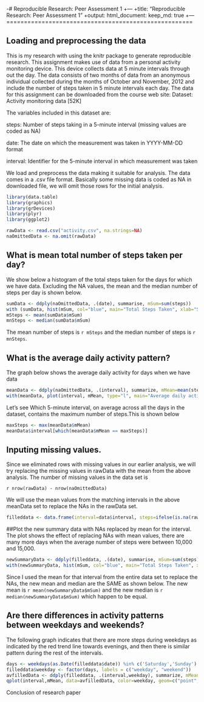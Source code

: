 -# Reproducible Research: Peer Assessment 1
+---
+title: "Reproducible Research: Peer Assessment 1"
+output:  html_document:
   keep_md: true
+---
=====================================================


## Loading and preprocessing the data 
This is my research with using the knitr package to generate reproducible research. This assignment makes use of data from a personal activity monitoring device. This device collects data at 5 minute intervals through out the day. The data consists of two months of data from an anonymous individual collected during the months of October and November, 2012 and include the number of steps taken in 5 minute intervals each day.
The data for this assignment can be downloaded from the course web site: Dataset: Activity monitoring data [52K]

The variables included in this dataset are:

steps: Number of steps taking in a 5-minute interval (missing values are coded as NA)

date: The date on which the measurement was taken in YYYY-MM-DD format

interval: Identifier for the 5-minute interval in which measurement was taken

We load and preprocess the data making it suitable for analysis. The data comes in a .csv file format. Basically some missing data is coded as NA in downloaded file, we will omit those rows for the initial analysis.


```r
library(data.table)
library(graphics)
library(grDevices)
library(plyr)
library(ggplot2)

rawData <- read.csv("activity.csv", na.strings=NA)
naOmittedData <- na.omit(rawData)
```


## What is mean total number of steps taken per day?

We show below a histogram of the total steps taken for the days for which we have data. 
Excluding the NA values, the mean and the median number of steps per day is shown below.

```r
sumData <- ddply(naOmittedData, .(date), summarise, mSum=sum(steps))
with (sumData, hist(mSum, col="blue", main="Total Steps Taken", xlab="Steps"))
mSteps <- mean(sumData$mSum)
mnSteps <- median(sumData$mSum)

```

The mean number of steps is `r mSteps` and the median number of steps is `r mnSteps`.

## What is the average daily activity pattern? 

The graph below shows the average daily activity for days when we have data

```r
meanData <- ddply(naOmittedData, .(interval), summarize, mMean=mean(steps))
with(meanData, plot(interval, mMean, type="l", main="Average daily activity"))
```


Let's see Which 5-minute interval, on average across all the days in the dataset, contains the maximum number of steps.This is shown below


```r

maxSteps <- max(meanData$mMean)
meanData$interval[which(meanData$mMean == maxSteps)]

```

## Inputing missing values. 

Since we eliminated rows with missing values in our earlier analysis, we will try replacing the missing values in rawData with the mean from the above analysis. The number of missing values in the data set is 

`r nrow(rawData) - nrow(naOmittedData)`


We will use the mean values from the matching intervals in the above meanData set to replace the NAs in the rawData set.

```r
filleddata <- data.frame(interval=data$interval, steps=ifelse(is.na(rawData$steps),meanData[match(meanData$interval, rawData$interval), 2], rawData$steps),date=rawData$date)
```

##Plot the new summary data with NAs replaced by mean for the interval. 
The plot shows the effect of replacing NAs with mean values, there are many more days when the average number of steps were between 10,000 and 15,000. 



```r
newSummaryData <- ddply(filleddata, .(date), summarise, mSum=sum(steps))
with(newSummaryData, hist(mSum, col="blue", main="Total Steps Taken", xlab="Steps"))
```

Since I used the mean for that interval from the entire data set to replace the NAs, the new mean and median are the SAME as shown below.
The new mean is `r mean(newSummaryData$mSum)`
and the new median is `r median(newSummaryData$mSum)` which happen to be equal.


## Are there differences in activity patterns between weekdays and weekends? 
The following graph indicates that there are more steps during weekdays as indicated by the red trend line towards evenings, and then there is similar pattern during the rest of the intervals.  

```r

days <- weekdays(as.Date(filleddata$date)) %in% c('Saturday','Sunday')
filleddata$weekday <- factor(days, labels = c("weekday", "weekend"))
avfilledData <- ddply(filleddata, .(interval,weekday), summarize, mMean=mean(steps))
qplot(interval,mMean, data=avfilledData, color=weekday, geom=c("point","smooth"))

```

Conclusion of research paper